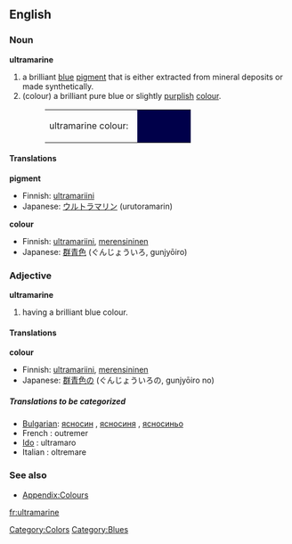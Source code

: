 {{Wikipedia}}
==English==
===Noun===
'''ultramarine'''

#a brilliant [[blue]] [[pigment]] that is either extracted from mineral deposits or made synthetically.
#(colour) a brilliant pure blue or slightly [[purple|purplish]] [[color|colour]].
#:<table><tr><td>ultramarine colour: &nbsp;</td><td bgcolor="#00004A" width="80">&nbsp; </td></tr></table>

====Translations====
'''pigment'''
{{top}}
*Finnish: [[ultramariini]]
*Japanese: [[ウルトラマリン]] (urutoramarin)
{{mid}}
{{bottom}}

'''colour'''
{{top}}
*Finnish: [[ultramariini]], [[merensininen]]
*Japanese: [[群青色]] (ぐんじょういろ, gunjyōiro)
{{mid}}
{{bottom}}

===Adjective===
'''ultramarine'''
#having a brilliant blue colour.

====Translations====
'''colour'''
{{top}}
*Finnish: [[ultramariini]], [[merensininen]]
*Japanese: [[群青色]]の (ぐんじょういろの, gunjyōiro no)
{{mid}}
{{bottom}}

=====Translations to be categorized=====
{{checktrans}}
<!--Remove this section once all of the translations below have been moved into the tables above.-->

* [[Bulgarian]]: [[ясносин]] {{m}}, [[ясносиня]] {{f}}, [[ясносиньо]] {{n}}
* French : outremer
* [[w:Ido|Ido]] : ultramaro
* Italian : oltremare

===See also===
*[[Wiktionary_Appendix:Colours|Appendix:Colours]]

[[Category:Colors]]
[[Category:Blues]]
[[fr:ultramarine]]